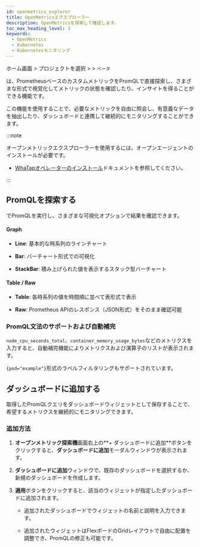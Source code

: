 ```yaml
---
id: openmetrics_explorer
title: OpenMetricsエクスプローラー
description: OpenMetricsを探索して確認します。
toc_max_heading_level: 3
keywords:
  - OpenMetrics
  - Kubernetes
  - Kubernetesモニタリング
---
```


ホーム画面 &gt; プロジェクトを選択 &gt; <Cmdname sid="side_analysis" className="uitext" /> &gt; <Cmdname sid="openmetrics_explorer" className="uitext" /> <code class="Beta">ベータ</code>

<Cmdname sid="openmetrics_explorer" className="uitext" />は、PrometheusベースのカスタムメトリックをPromQLで直接探索し、さまざまな形式で視覚化してメトリックの状態を確認したり、インサイトを得ることができる機能です。

この機能を使用することで、必要なメトリックを自由に照会し、有意義なデータを抽出したり、ダッシュボードと連携して継続的にモニタリングすることができます。

:::note

オープンメトリックエクスプローラーを使用するには、オープンエージェントのインストールが必要です。

- [WhaTapオペレーターのインストール](install-whatap-operator)ドキュメントを参照してください。

:::

## PromQLを探索する

<Cmdname sid="openmetrics_explorer" className="uitext" />でPromQLを実行し、さまざまな可視化オプションで結果を確認できます。

<ImgLang img='openmetrics-explorer.png' desc='openmetrics-explorer' />

#### Graph

- **Line**: 基本的な時系列のラインチャート

- **Bar**: バーチャート形式での可視化

- **StackBar**: 積み上げられた値を表示するスタック型バーチャート

#### Table / Raw

- **Table**: 各時系列の値を時間順に並べて表形式で表示

- **Raw**: Prometheus APIのレスポンス（JSON形式）をそのまま確認可能

### PromQL文法のサポートおよび自動補完

`node_cpu_seconds_total`、`container_memory_usage_bytes`などのメトリクスを入力すると、自動補完機能によりメトリクスおよび演算子のリストが表示されます。

`{pod="example"}`形式のラベルフィルタリングもサポートされています。

## ダッシュボードに追加する

取得したPromQLクエリをダッシュボードウィジェットとして保存することで、希望するメトリクスを継続的にモニタリングできます。

### 追加方法

1. **オープンメトリック探索機**画面右上の**+ ダッシュボードに追加**ボタンをクリックすると、**ダッシュボードに追加**モーダルウィンドウが表示されます。

2. **ダッシュボードに追加**ウィンドウで、既存のダッシュボードを選択するか、新規のダッシュボードを作成します。 

3. **適用**ボタンをクリックすると、該当のウィジェットが指定したダッシュボードに追加されます。

   - 追加されたダッシュボードでウィジェットの名前と説明を入力できます。

   - 追加されたウィジェットはFlexボードのGridレイアウトで自由に配置を調整でき、PromQLの修正も可能です。

